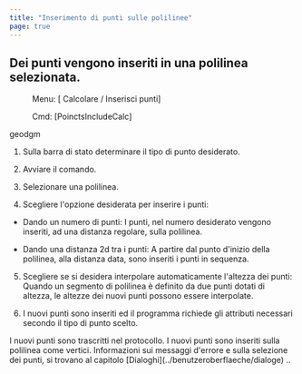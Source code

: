 ```yaml
---
title: "Inserimento di punti sulle polilinee"
page: true
---
```

## Dei punti vengono inseriti in una polilinea selezionata.
 <Menu> Menu: [ Calcolare / Inserisci punti] </Menu> 
 <Menu> Cmd: [PoinctsIncludeCalc] </Menu> 

 <Placeholder>geodgm</Placeholder> 

1. Sulla barra di stato determinare il tipo di punto desiderato.

2. Avviare il comando.

3. Selezionare una polilinea.

4. Scegliere l&#39;opzione desiderata per inserire i punti:

- Dando un numero di punti: I punti, nel numero desiderato vengono inseriti, ad una distanza regolare, sulla polilinea.

- Dando una distanza 2d tra i punti: A partire dal punto d&#39;inizio della polilinea, alla distanza data, sono inseriti i punti in sequenza.



5. Scegliere se si desidera interpolare automaticamente l&#39;altezza dei punti: Quando un segmento di polilinea &#232; definito da due punti dotati di altezza, le altezze dei nuovi punti possono essere interpolate.

6. I nuovi punti sono inseriti ed il programma richiede gli attributi necessari secondo il tipo di punto scelto.




<Success>
I nuovi punti sono trascritti nel protocollo.
I nuovi punti sono inseriti sulla polilinea come vertici. 
</Success>


<Success>
Informazioni sui messaggi d&#39;errore e sulla selezione dei punti, si trovano al capitolo [Dialoghi](../benutzeroberflaeche/dialoge)
..
</Success>
